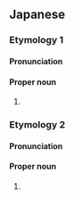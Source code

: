==Japanese==

===Etymology 1===
{{ja-kanjitab|みき|こ|yomi=k}}

====Pronunciation====
{{ja-pron|みきこ|y=k}}

====Proper noun====
{{ja-pos|proper|みきこ}}

# {{given name|female|lang=ja}}

===Etymology 2===
{{ja-kanjitab|もと|こ|yomi=k}}

====Pronunciation====
{{ja-pron|もとこ|y=k}}

====Proper noun====
{{ja-pos|proper|もとこ}}

# {{given name|female|lang=ja}}